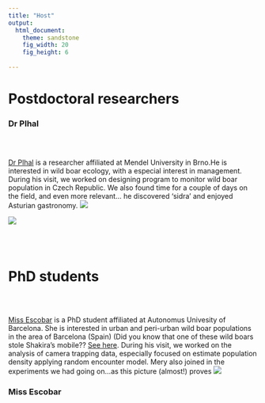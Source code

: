```yaml
---
title: "Host"
output: 
  html_document:
    theme: sandstone
    fig_width: 20
    fig_height: 6
  
---
```

# Postdoctoral researchers



### **Dr Plhal**
</style>

<div class="row" style="padding-top: 30px;">
<div class="col-sm-6">
[Dr Plhal](https://www.researchgate.net/profile/Radim-Plhal) is a researcher affiliated at Mendel University in Brno.He is interested in wild boar ecology, with a especial interest in management. During his visit, we worked on designing program to monitor wild boar population in Czech Republic. We also found time for a couple of days on the field, and even more relevant... he discovered 'sidra' and enjoyed Asturian gastronomy.
![](images/RadimCampo.jpg)

</div>
<div class="col-sm-6">
![](images/RadimSidra.jpg)

</div>

<br/>
<br/>


# PhD students

</style>

<div class="row" style="padding-top: 30px;">
<div class="col-sm-6">
[Miss Escobar](https://www.researchgate.net/profile/Radim-Plhal) is a PhD student affiliated at Autonomus Univesity of Barcelona. She is interested in urban and peri-urban wild boar populations in the area of Barcelona (Spain) (Did you know that one of these wild boars stole Shakira's mobile?? [See here](https://www.elespectador.com/entretenimiento/gente/shakira-fue-atacada-por-jabalies-en-parque-de-barcelona/). During his visit, we worked on the analysis of camera trapping data, especially focused on estimate population density applying random encounter model. Mery also joined in the experiments we had going on...as this picture (almost!) proves
![](images/FotoMery.jpg)

### Miss Escobar